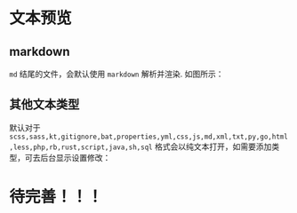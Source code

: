 # 文本预览

## markdown

`md` 结尾的文件，会默认使用 `markdown` 解析并渲染. 如图所示：



## 其他文本类型

默认对于 `scss,sass,kt,gitignore,bat,properties,yml,css,js,md,xml,txt,py,go,html,less,php,rb,rust,script,java,sh,sql` 格式会以纯文本打开，如需要添加类型，可去后台显示设置修改：

# 待完善！！！

